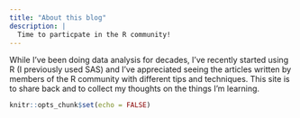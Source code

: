 ```yaml
---
title: "About this blog"
description: |
  Time to particpate in the R community!
---
```


While I've been doing data analysis for decades, I've recently started using R
(I previously used SAS) and I've appreciated seeing the articles written by
members of the R community with different tips and techniques.  This site is to
share back and to collect my thoughts on the things I'm learning.

```r
knitr::opts_chunk$set(echo = FALSE)
```
